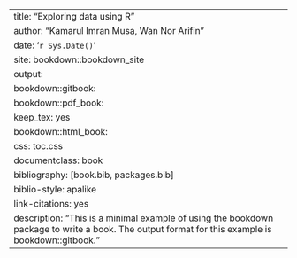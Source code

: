 ---
title: "Exploring data using R"
author: "Kamarul Imran Musa, Wan Nor Arifin"
date: '`r Sys.Date()`'
site: bookdown::bookdown_site
output: 
  bookdown::gitbook:
  bookdown::pdf_book:
    keep_tex: yes
  bookdown::html_book:
  css:  toc.css
documentclass: book
bibliography: [book.bib, packages.bib]
biblio-style: apalike
link-citations: yes
description: "This is a minimal example of using the bookdown package to write a book. The output format for this example is bookdown::gitbook."
---